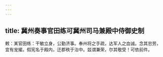 ```yaml
---
---
---
```

title: 冀州奏事官田练可冀州司马兼殿中侍御史制
---



敕：某官田练：干敏立身，公勤济事。奉州将之手疏，达军人之血诚。念其忠劳，宜有宠擢。假宪名于殿内，迁郡秩于治中。兹谓兼荣，尔其敬受！可依前件。